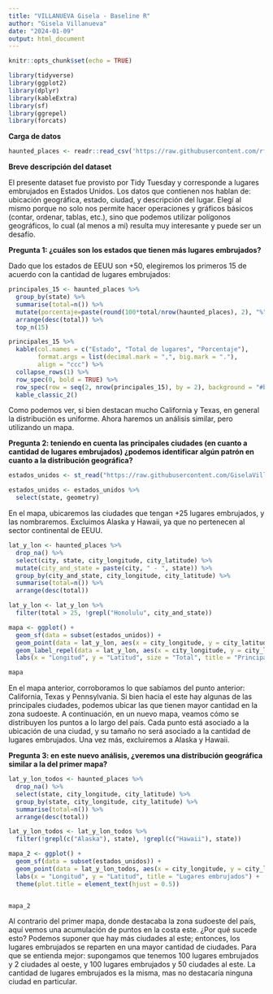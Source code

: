 ---
title: "VILLANUEVA Gisela - Baseline R"
author: "Gisela Villanueva"
date: "2024-01-09"
output: html_document
---

```{r setup, include=FALSE}
knitr::opts_chunk$set(echo = TRUE)

library(tidyverse)
library(ggplot2)
library(dplyr)
library(kableExtra)
library(sf)
library(ggrepel)
library(forcats)
```

**Carga de datos**

```{r, warning=FALSE, cache=FALSE, message=FALSE}
haunted_places <- readr::read_csv('https://raw.githubusercontent.com/rfordatascience/tidytuesday/master/data/2023/2023-10-10/haunted_places.csv')
```

**Breve descripción del dataset**

El presente dataset fue provisto por Tidy Tuesday y corresponde a lugares embrujados en Estados Unidos. Los datos que contienen nos hablan de: ubicación geográfica, estado, ciudad, y descripción del lugar.
Elegí al mismo porque no solo nos permite hacer operaciones y gráficos básicos (contar, ordenar, tablas, etc.), sino que podemos utilizar polígonos geográficos, lo cual (al menos a mi) resulta muy interesante y puede ser un desafío.

**Pregunta 1: ¿cuáles son los estados que tienen más lugares embrujados?**

Dado que los estados de EEUU son +50, elegiremos los primeros 15 de acuerdo con la cantidad de lugares embrujados:

```{r, warning=FALSE, cache=FALSE, message=FALSE}
principales_15 <- haunted_places %>% 
  group_by(state) %>% 
  summarise(total=n()) %>%
  mutate(porcentaje=paste(round(100*total/nrow(haunted_places), 2), "%")) %>% 
  arrange(desc(total)) %>% 
  top_n(15)

principales_15 %>% 
  kable(col.names = c("Estado", "Total de lugares", "Porcentaje"),
        format.args = list(decimal.mark = ",", big.mark = "."),
        align = "ccc") %>%
  collapse_rows(1) %>% 
  row_spec(0, bold = TRUE) %>% 
  row_spec(row = seq(2, nrow(principales_15), by = 2), background = "#b0c4de") %>% 
  kable_classic_2()
```

Como podemos ver, si bien destacan mucho California y Texas, en general la distribución es uniforme.
Ahora haremos un análisis similar, pero utilizando un mapa.

**Pregunta 2: teniendo en cuenta las principales ciudades (en cuanto a cantidad de lugares embrujados) ¿podemos identificar algún patrón en cuanto a la distribución geográfica?**

```{r, warning=FALSE, cache=FALSE, message=FALSE}
estados_unidos <- st_read("https://raw.githubusercontent.com/GiselaVillanueva/Baseline_R/main/contiguous-us-with-states_1201.geojson?token=GHSAT0AAAAAACMSM5RR5PV6ISXGSLUGD666ZM4WFVQ")

estados_unidos <- estados_unidos %>% 
  select(state, geometry)
```

En el mapa, ubicaremos las ciudades que tengan +25 lugares embrujados, y las nombraremos. Excluimos Alaska y Hawaii, ya que no pertenecen al sector continental de EEUU.

```{r, warning=FALSE, cache=FALSE, message=FALSE}
lat_y_lon <- haunted_places %>% 
  drop_na() %>% 
  select(city, state, city_longitude, city_latitude) %>% 
  mutate(city_and_state = paste(city, " - ", state)) %>% 
  group_by(city_and_state, city_longitude, city_latitude) %>% 
  summarise(total=n()) %>% 
  arrange(desc(total))

lat_y_lon <- lat_y_lon %>% 
  filter(total > 25, !grepl("Honolulu", city_and_state))
```

```{r, warning=FALSE, cache=FALSE, message=FALSE}
mapa <- ggplot() +
  geom_sf(data = subset(estados_unidos)) +
  geom_point(data = lat_y_lon, aes(x = city_longitude, y = city_latitude, size = total)) +
  geom_label_repel(data = lat_y_lon, aes(x = city_longitude, y = city_latitude, label = city_and_state), size = 2) +
  labs(x = "Longitud", y = "Latitud", size = "Total", title = "Principales ciudades por cantidad de lugares embrujados")

mapa
```

En el mapa anterior, corroboramos lo que sabíamos del punto anterior: California, Texas y Pennsylvania. Si bien hacia el este hay algunas de las principales ciudades, podemos ubicar las que tienen mayor cantidad en la zona sudoeste.
A continuación, en un nuevo mapa, veamos cómo se distribuyen los puntos a lo largo del país. Cada punto está asociado a la ubicación de una ciudad, y su tamaño no será asociado a la cantidad de lugares embrujados.
Una vez más, excluiremos a Alaska y Hawaii.

**Pregunta 3: en este nuevo análisis, ¿veremos una distribución geográfica similar a la del primer mapa?**

```{r, warning=FALSE, cache=FALSE, message=FALSE}
lat_y_lon_todos <- haunted_places %>% 
  drop_na() %>% 
  select(state, city_longitude, city_latitude) %>% 
  group_by(state, city_longitude, city_latitude) %>% 
  summarise(total=n()) %>% 
  arrange(desc(total))

lat_y_lon_todos <- lat_y_lon_todos %>% 
  filter(!grepl(c("Alaska"), state), !grepl(c("Hawaii"), state))
```


```{r, warning=FALSE, cache=FALSE, message=FALSE}
mapa_2 <- ggplot() +
  geom_sf(data = subset(estados_unidos)) +
  geom_point(data = lat_y_lon_todos, aes(x = city_longitude, y = city_latitude)) +
  labs(x = "Longitud", y = "Latitud", title = "Lugares embrujados") +
  theme(plot.title = element_text(hjust = 0.5))


mapa_2
```

Al contrario del primer mapa, donde destacaba la zona sudoeste del país, aquí vemos una acumulación de puntos en la costa este. ¿Por qué sucede esto? Podemos suponer que hay más ciudades al este; entonces, los lugares embrujados se reparten en una mayor cantidad de ciudades.
Para que se entienda mejor: supongamos que tenemos 100 lugares embrujados y 2 ciudades al oeste, y 100 lugares embrujados y 50 ciudades al este. La cantidad de lugares embrujados es la misma, mas no destacaría ninguna ciudad en particular.

